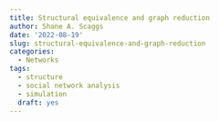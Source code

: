 ```yaml
---
title: Structural equivalence and graph reduction
author: Shane A. Scaggs
date: '2022-08-19'
slug: structural-equivalence-and-graph-reduction
categories:
  - Networks
tags:
  - structure
  - social network analysis
  - simulation
  draft: yes
---
```


